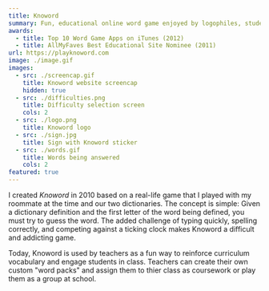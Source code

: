 ```yaml
---
title: Knoword
summary: Fun, educational online word game enjoyed by logophiles, students, and teachers alike
awards: 
  - title: Top 10 Word Game Apps on iTunes (2012)
  - title: AllMyFaves Best Educational Site Nominee (2011)
url: https://playknoword.com
image: ./image.gif
images: 
  - src: ./screencap.gif
    title: Knoword website screencap
    hidden: true
  - src: ./difficulties.png
    title: Difficulty selection screen
    cols: 2
  - src: ./logo.png
    title: Knoword logo
  - src: ./sign.jpg
    title: Sign with Knoword sticker
  - src: ./words.gif
    title: Words being answered
    cols: 2
featured: true
---
```


I created _Knoword_ in 2010 based on a real-life game that I played with my roommate at the time and our two dictionaries. The concept is simple: Given a dictionary definition and the first letter of the word being defined, you must try to guess the word. The added challenge of typing quickly, spelling correctly, and competing against a ticking clock makes Knoword a difficult and addicting game.

Today, Knoword is used by teachers as a fun way to reinforce curriculum vocabulary and engage students in class. Teachers can create their own custom "word packs" and assign them to thier class as coursework or play them as a group at school.
